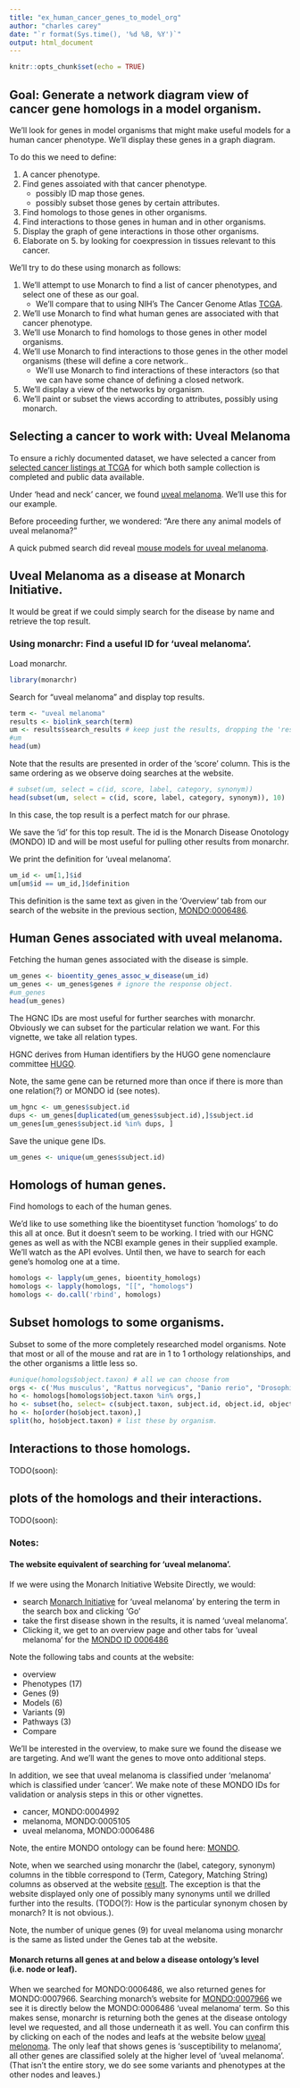 ```yaml
---
title: "ex_human_cancer_genes_to_model_org"
author: "charles carey"
date: "`r format(Sys.time(), '%d %B, %Y')`"
output: html_document
---
```


```r
knitr::opts_chunk$set(echo = TRUE)
```

## Goal: Generate a network diagram view of cancer gene homologs in a model organism.

We'll look for genes in model organisms that might make useful models for a human cancer phenotype.
We'll display these genes in a graph diagram.

To do this we need to define:

1. A cancer phenotype.
2. Find genes assoiated with that cancer phenotype.
    + possibly ID map those genes.
    + possibly subset those genes by certain attributes.
3. Find homologs to those genes in other organisms.
4. Find interactions to those genes in human and in other organisms.
5. Display the graph of gene interactions in those other organisms.
6. Elaborate on 5. by looking for coexpression in tissues relevant to this cancer.

We'll try to do these using monarch as follows:

1. We'll attempt to use Monarch to find a list of cancer phenotypes, and select one of these as our goal.
    + We'll compare that to using NIH's The Cancer Genome Atlas [TCGA](https://cancergenome.nih.gov/).
2. We'll use Monarch to find what human genes are associated with that cancer phenotype.
3. We'll use Monarch to find homologs to those genes in other model organisms.
4. We'll use Monarch to find interactions to those genes in the other model organisms (these will define a core network..
    + We'll use Monarch to find interactions of these interactors (so that we can have some chance of defining a closed network.
5. We'll display a view of the networks by organism.
6. We'll paint or subset the views according to attributes, possibly using monarch.

## Selecting a cancer to work with: Uveal Melanoma

To ensure a richly documented dataset, we have selected a cancer from 
[selected cancer listings at TCGA](https://cancergenome.nih.gov/cancersselected) 
for which both sample collection is completed and public data available.

Under 'head and neck' cancer, we found 
[uveal melanoma](https://cancergenome.nih.gov/cancersselected/UvealMelanoma). 
We'll use this for our example.

Before proceeding further, we wondered: "Are there any animal models of uveal melanoma?"

A quick pubmed search did reveal [mouse models for uveal melanoma](https://www.ncbi.nlm.nih.gov/pubmed/?term=uveal+melanoma+mouse).

## Uveal Melanoma as a disease at Monarch Initiative.

It would be great if we could simply search for the disease by name and retrieve the top result.

### Using monarchr: Find a useful ID for 'uveal melanoma'.

Load monarchr.

```r
library(monarchr)
```

Search for "uveal melanoma" and display top results.

```r
term <- "uveal melanoma"
results <- biolink_search(term)
um <- results$search_results # keep just the results, dropping the 'response' object.
#um
head(um)
```


Note that the results are presented in order of the 'score' column. 
This is the same ordering as we observe doing searches at the website.

```r
# subset(um, select = c(id, score, label, category, synonym))
head(subset(um, select = c(id, score, label, category, synonym)), 10)
```

In this case, the top result is a perfect match for our phrase.

We save the 'id' for this top result. The id is the Monarch Disease Onotology 
(MONDO) ID and will be most useful for pulling other results from monarchr. 


We print the definition for 'uveal melanoma'. 

```r
um_id <- um[1,]$id
um[um$id == um_id,]$definition
```

This definition is the same text as given in the 'Overview' tab from our search of the website in the previous section, [MONDO:0006486](https://monarchinitiative.org/disease/MONDO:0006486).

## Human Genes associated with uveal melanoma.

Fetching the human genes associated with the disease is simple.

```r
um_genes <- bioentity_genes_assoc_w_disease(um_id)
um_genes <- um_genes$genes # ignore the response object.
#um_genes
head(um_genes)
```

The HGNC IDs are most useful for further searches with monarchr. Obviously we can subset for the particular relation we want. For this vignette, we take all relation types.

HGNC derives from Human identifiers by the HUGO gene nomenclaure committee [HUGO](https://www.genenames.org/).

Note, the same gene can be returned more than once if there is more than one relation(?) or MONDO id (see notes).



```r
um_hgnc <- um_genes$subject.id
dups <- um_genes[duplicated(um_genes$subject.id),]$subject.id
um_genes[um_genes$subject.id %in% dups, ]
```

Save the unique gene IDs.

```r
um_genes <- unique(um_genes$subject.id)
```

## Homologs of human genes.

Find homologs to each of the human genes.

We'd like to use something like the bioentityset function 'homologs' to do 
this all at once. But it doesn't seem to be working. I tried with our HGNC
genes as well as with the NCBI example genes in their supplied example. We'll
watch as the API evolves. Until then, we have to search for each gene's 
homolog one at a time.

```r
homologs <- lapply(um_genes, bioentity_homologs)
homologs <- lapply(homologs, "[[", "homologs")
homologs <- do.call('rbind', homologs)
```

## Subset homologs to some organisms.

Subset to some of the more completely researched model organisms. Note that most or all of the mouse and rat are in 1 to 1 orthology relationships, and the other organisms a little less so.

```r
#unique(homologs$object.taxon) # all we can choose from
orgs <- c('Mus musculus', "Rattus norvegicus", "Danio rerio", "Drosophila melanogaster", "Caenorhabditis elegans", "Saccharomyces cerevisiae S288C")
ho <- homologs[homologs$object.taxon %in% orgs,]
ho <- subset(ho, select= c(subject.taxon, subject.id, object.id, object.taxon))
ho <- ho[order(ho$object.taxon),]
split(ho, ho$object.taxon) # list these by organism.
```

## Interactions to those homologs.

TODO(soon):

## plots of the homologs and their interactions.

TODO(soon):

### Notes:

#### The website equivalent of searching for 'uveal melanoma'.

If we were using the Monarch Initiative Website Directly, we would:

- search [Monarch Initiative](https://monarchinitiative.org/) for 'uveal melanoma' by entering the term in the search box and clicking 'Go'
- take the first disease shown in the results, it is named 'uveal melanoma'. 
- Clicking it, we get to an overview page and other tabs for 'uveal melanoma' for the [MONDO ID 0006486](https://monarchinitiative.org/disease/MONDO:0006486)

Note the following tabs and counts at the website:

- overview 
- Phenotypes (17)
- Genes (9) 
- Models (6) 
- Variants (9) 
- Pathways (3) 
- Compare

We'll be interested in the overview, to make sure we found the disease we 
are targeting. And we'll want the genes to move onto additional steps.

In addition, we see that uveal melanoma is classified under 'melanoma' which is 
classified under 'cancer'. We make note of these MONDO IDs for 
validation or analysis steps in this or other vignettes.

- cancer, MONDO:0004992
- melanoma, MONDO:0005105
- uveal melanoma, MONDO:0006486 

Note, the entire MONDO ontology can be found here: [MONDO](http://www.obofoundry.org/ontology/mondo.html).

Note, when we searched using monarchr the (label, category, synonym) columns in the tibble correspond to (Term, Category, Matching String) columns as observed at the website [result](https://monarchinitiative.org/search/uveal%20melanoma). The exception is that the website displayed only one of possibly many synonyms until we drilled further into the results. (TODO(?): How is the particular synonym chosen by monarch? It is not obvious.).

Note, the number of unique genes (9) for uveal melanoma using monarchr is the same as listed under the Genes tab at the website.

#### Monarch returns all genes at and below a disease ontology's level (i.e. node or leaf).

When we searched for MONDO:0006486, we also returned genes for MONDO:0007966. 
Searching monarch's website for [MONDO:0007966](https://monarchinitiative.org/disease/MONDO:0007966)
we see it is directly below the MONDO:0006486 'uveal melanoma' term. So this makes sense, monarchr
is returning both the genes at the disease ontology level we requested, and all those underneath it as well.
You can confirm this by clicking on each of the nodes and leafs at the website below
[uveal melonoma](https://monarchinitiative.org/disease/MONDO:0006486). The only leaf that shows genes is
'susceptibility to melanoma', all other genes are classified solely at the higher level of 'uveal melanoma'. 
(That isn't the entire story, we do see some variants and phenotypes at the other nodes and leaves.)

